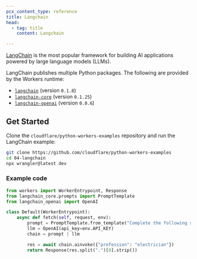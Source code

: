 ```yaml
---
pcx_content_type: reference
title: Langchain
head:
  - tag: title
    content: Langchain

---
```



[LangChain](https://www.langchain.com/) is the most popular framework for building AI applications powered by large language models (LLMs).

LangChain publishes multiple Python packages. The following are provided by the Workers runtime:

* [`langchain`](https://pypi.org/project/langchain/) (version `0.1.8`)
* [`langchain-core`](https://pypi.org/project/langchain-core/) (version `0.1.25`)
* [`langchain-openai`](https://pypi.org/project/langchain-openai/) (version `0.0.6`)

## Get Started

<Render file="python-workers-beta-packages" product="workers" />

Clone the `cloudflare/python-workers-examples` repository and run the LangChain example:

```bash
git clone https://github.com/cloudflare/python-workers-examples
cd 04-langchain
npx wrangler@latest dev
```

### Example code

```python
from workers import WorkerEntrypoint, Response
from langchain_core.prompts import PromptTemplate
from langchain_openai import OpenAI

class Default(WorkerEntrypoint):
    async def fetch(self, request, env):
        prompt = PromptTemplate.from_template("Complete the following sentence: I am a {profession} and ")
        llm = OpenAI(api_key=env.API_KEY)
        chain = prompt | llm

        res = await chain.ainvoke({"profession": "electrician"})
        return Response(res.split(".")[0].strip())
```
